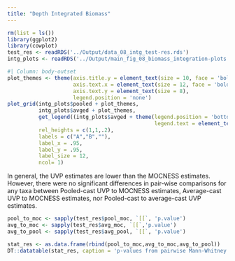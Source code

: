 ```yaml
---
title: "Depth Integrated Biomass"
---
```



```r
rm(list = ls())
library(ggplot2)
library(cowplot)
test_res <- readRDS('../Output/data_08_intg_test-res.rds')
intg_plots <- readRDS('../Output/main_fig_08_biomass_integration-plots.rds')
```

```r
#| Column: body-outset
plot_themes <- theme(axis.title.y = element_text(size = 10, face = 'bold'), 
                     axis.text.x = element_text(size = 12, face = 'bold'),
                     axis.text.y = element_text(size = 8),
                     legend.position = 'none')
plot_grid(intg_plots$pooled + plot_themes,
          intg_plots$avged + plot_themes,
          get_legend((intg_plots$avged + theme(legend.position = 'bottom',
                                               legend.text = element_text(size = 10)))),
          rel_heights = c(1,1,.2),
          labels = c("A","B",""),
          label_x = .95,
          label_y = .95,
          label_size = 12,
          ncol= 1)
```

In general, the UVP estimates are lower than the MOCNESS estimates. However, there were no significant differences in pair-wise comparisons for any taxa between Pooled-cast UVP to MOCNESS estimates, Average-cast UVP to MOCNESS estimates, nor Pooled-cast to average-cast UVP estimates.

```r
pool_to_moc <- sapply(test_res$pool_moc, `[[`, 'p.value')
avg_to_moc <- sapply(test_res$avg_moc, `[[`,'p.value')
avg_to_pool <- sapply(test_res$avg_pool, `[[`, 'p.value')

stat_res <- as.data.frame(rbind(pool_to_moc,avg_to_moc,avg_to_pool))
DT::datatable(stat_res, caption = 'p-values from pairwise Mann-Whitney test to compare depth-integrated abundance between Pooled UVP, Averaged UVP, and MOCNESS collected taxa')
```